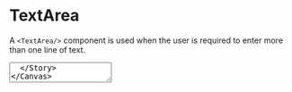 
<Meta name='TextArea' component={TextArea}/>

# TextArea

A `<TextArea/>` component is used when the user is required to enter more 
than one line of text.

<Canvas>
  <Story name='Default'>
    <TextArea 
      id='text-area'
      width='full'
    />
  </Story>
</Canvas>

## In a Group

A `<TextArea/>` can be rendered inside a `<Group>` in order to add a label, 
and optional `<Hint/>` and `<Error/>` messages.

<Canvas>
  <Story name='In a Group'>
    <Group 
      id='text-area-in-grop'
      label='Please provide further details'
      hint='Please go into as much detail as possible'
      error='This field is required'
    >
      <TextArea 
        id='text-area'
        width='full'
        error
      />
    </Group>
  </Story>
</Canvas>

## Alternative Sizes

A TextArea will take up 100% of the width of its container by default.
This can be overridden by passing a value of 
`'one-third' | 'two-thirds' | 'two-thirds' | 'half' | 'full'` to the `width` 
prop.

<Canvas>
  <Story name='Alternative Sizes'>
    <TextArea 
      id='text-area'
      width='one-third'
    />
    <TextArea 
      id='text-area'
      width='half'
    />
    <TextArea 
      id='text-area'
      width='two-thirds'
    />
    <TextArea 
      id='text-area'
      width='full'
    />
  </Story>
</Canvas>

### Props
<ArgsTable of={TextArea}/>
